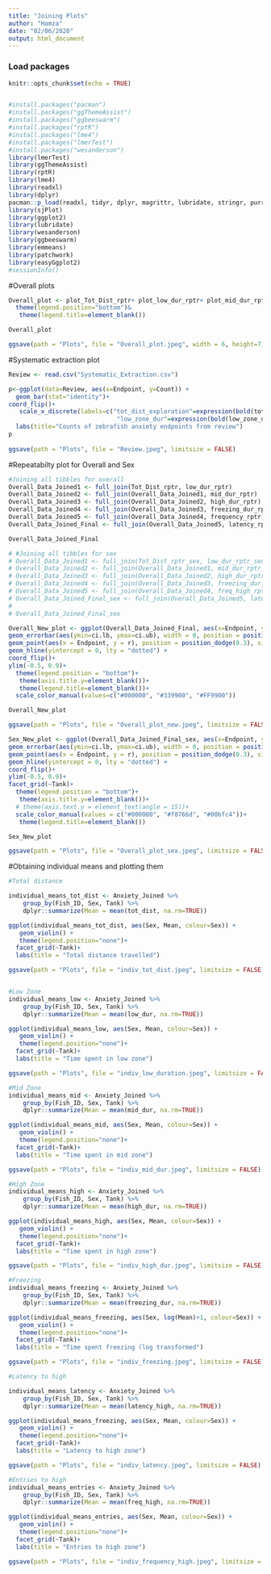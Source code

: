 ```yaml
---
title: "Joining Plots"
author: "Hamza"
date: "02/06/2020"
output: html_document
---
```


### Load packages
```r
knitr::opts_chunk$set(echo = TRUE)


#install.packages("pacman")
#install.packages("ggThemeAssist")
#install.packages("ggbeeswarm")
#install.packages("rptR")
#install.packages("lme4")
#install.packages("lmerTest")
#install.packages("wesanderson")
library(lmerTest)
library(ggThemeAssist)
library(rptR)
library(lme4)
library(readxl)
library(dplyr)
pacman::p_load(readxl, tidyr, dplyr, magrittr, lubridate, stringr, purrr)
library(sjPlot)
library(ggplot2)
library(lubridate)
library(wesanderson)
library(ggbeeswarm)
library(emmeans)
library(patchwork)
library(easyGgplot2)
#sessionInfo()
```
#Overall plots
```r
Overall_plot <- plot_Tot_Dist_rptr+ plot_low_dur_rptr+ plot_mid_dur_rptr+ plot_high_dur_rptr+ plot_freezing_dur_rptr+ plot_frequency_rptr+ plot_latency_rptr + plot_layout(ncol=1)+ plot_layout(guides="collect")&
  theme(legend.position="bottom")&
   theme(legend.title=element_blank())

Overall_plot

ggsave(path = "Plots", file = "Overall_plot.jpeg", width = 6, height=7)


```

#Systematic extraction plot
```r
Review <- read.csv("Systematic_Extraction.csv")

p<-ggplot(data=Review, aes(x=Endpoint, y=Count)) +
  geom_bar(stat="identity")+
coord_flip()+
   scale_x_discrete(labels=c("tot_dist_exploration"=expression(bold(tot_dist_exploration)), "mid_zone_dur"=expression(bold(mid_zone_dur)),
                              "low_zone_dur"=expression(bold(low_zone_dur)),"latency_high"=expression(bold(latency_high)),"high_zone_dur"=expression(bold(high_zone_dur)),"freezing_dur_or_freq"=expression(bold(freezing_dur_or_freq)),"entries_high"=expression(bold(entries_high)), parse=TRUE))+
  labs(title="Counts of zebrafish anxiety endpoints from review")
p
  
ggsave(path = "Plots", file = "Review.jpeg", limitsize = FALSE)
```


#Repeatabilty plot for Overall and Sex
```r

#Joining all tibbles for overall
Overall_Data_Joined1 <- full_join(Tot_Dist_rptr, low_dur_rptr)
Overall_Data_Joined2 <- full_join(Overall_Data_Joined1, mid_dur_rptr)
Overall_Data_Joined3 <- full_join(Overall_Data_Joined2, high_dur_rptr)
Overall_Data_Joined4 <- full_join(Overall_Data_Joined3, freezing_dur_rptr)
Overall_Data_Joined5 <- full_join(Overall_Data_Joined4, frequency_rptr)
Overall_Data_Joined_Final <- full_join(Overall_Data_Joined5, latency_rptr)

Overall_Data_Joined_Final

# #Joining all tibbles for sex
# Overall_Data_Joined1 <- full_join(Tot_Dist_rptr_sex, low_dur_rptr_sex)
# Overall_Data_Joined2 <- full_join(Overall_Data_Joined1, mid_dur_rptr_sex)
# Overall_Data_Joined3 <- full_join(Overall_Data_Joined2, high_dur_rptr_sex)
# Overall_Data_Joined4 <- full_join(Overall_Data_Joined3, freezing_dur_rptr_sex)
# Overall_Data_Joined5 <- full_join(Overall_Data_Joined4, freq_high_rptr_sex)
# Overall_Data_Joined_Final_sex <- full_join(Overall_Data_Joined5, latency_high_rptr_sex)
# 
# Overall_Data_Joined_Final_sex

Overall_New_plot <- ggplot(Overall_Data_Joined_Final, aes(x=Endpoint, y=r, colour=Condition)) +
geom_errorbar(aes(ymin=ci.lb, ymax=ci.ub), width = 0, position = position_dodge(0.3), size=1.1) +
geom_point(aes(x = Endpoint, y = r), position = position_dodge(0.3), size=3)+
geom_hline(yintercept = 0, lty = "dotted") +
coord_flip()+
ylim(-0.5, 0.9)+
  theme(legend.position = "bottom")+
   theme(axis.title.y=element_blank())+
   theme(legend.title=element_blank())+
  scale_color_manual(values=c("#000000", "#339900", "#FF9900"))

Overall_New_plot

ggsave(path = "Plots", file = "Overall_plot_new.jpeg", limitsize = FALSE)

Sex_New_plot <- ggplot(Overall_Data_Joined_Final_sex, aes(x=Endpoint, y=r, colour=Condition)) +
geom_errorbar(aes(ymin=ci.lb, ymax=ci.ub), width = 0, position = position_dodge(0.3), size=1.1) +
geom_point(aes(x = Endpoint, y = r), position = position_dodge(0.3), size=3)+
geom_hline(yintercept = 0, lty = "dotted") +
coord_flip()+
ylim(-0.5, 0.9)+
facet_grid(~Tank)+
  theme(legend.position = "bottom")+
   theme(axis.title.y=element_blank())+
  # theme(axis.text.y = element_text(angle = 15))+
  scale_color_manual(values = c("#000000", "#f8766d", "#00bfc4"))+
   theme(legend.title=element_blank())

Sex_New_plot

ggsave(path = "Plots", file = "Overall_plot_sex.jpeg", limitsize = FALSE)


```

#Obtaining individual means and plotting them
```r
#Total distance

individual_means_tot_dist <- Anxiety_Joined %>%
    group_by(Fish_ID, Sex, Tank) %>%
    dplyr::summarize(Mean = mean(tot_dist, na.rm=TRUE))

ggplot(individual_means_tot_dist, aes(Sex, Mean, colour=Sex)) + 
   geom_violin() +
   theme(legend.position="none")+
  facet_grid(~Tank)+
  labs(title = "Total distance travelled")

ggsave(path = "Plots", file = "indiv_tot_dist.jpeg", limitsize = FALSE)


#Low Zone
individual_means_low <- Anxiety_Joined %>%
    group_by(Fish_ID, Sex, Tank) %>%
    dplyr::summarize(Mean = mean(low_dur, na.rm=TRUE))

ggplot(individual_means_low, aes(Sex, Mean, colour=Sex)) + 
   geom_violin() +
   theme(legend.position="none")+
  facet_grid(~Tank)+
  labs(title = "Time spent in low zone")

ggsave(path = "Plots", file = "indiv_low_duration.jpeg", limitsize = FALSE)

#Mid Zone
individual_means_mid <- Anxiety_Joined %>%
    group_by(Fish_ID, Sex, Tank) %>%
    dplyr::summarize(Mean = mean(mid_dur, na.rm=TRUE))

ggplot(individual_means_mid, aes(Sex, Mean, colour=Sex)) + 
   geom_violin() +
   theme(legend.position="none")+
  facet_grid(~Tank)+
  labs(title = "Time spent in mid zone")

ggsave(path = "Plots", file = "indiv_mid_dur.jpeg", limitsize = FALSE)

#High Zone
individual_means_high <- Anxiety_Joined %>%
    group_by(Fish_ID, Sex, Tank) %>%
    dplyr::summarize(Mean = mean(high_dur, na.rm=TRUE))

ggplot(individual_means_high, aes(Sex, Mean, colour=Sex)) + 
   geom_violin() +
   theme(legend.position="none")+
  facet_grid(~Tank)+
  labs(title = "Time spent in high zone")

ggsave(path = "Plots", file = "indiv_high_dur.jpeg", limitsize = FALSE)

#Freezing
individual_means_freezing <- Anxiety_Joined %>%
    group_by(Fish_ID, Sex, Tank) %>%
    dplyr::summarize(Mean = mean(freezing_dur, na.rm=TRUE))

ggplot(individual_means_freezing, aes(Sex, log(Mean)+1, colour=Sex)) + 
   geom_violin() +
   theme(legend.position="none")+
  facet_grid(~Tank)+
  labs(title = "Time spent freezing (log transformed")

ggsave(path = "Plots", file = "indiv_freezing.jpeg", limitsize = FALSE)

#Latency to high

individual_means_latency <- Anxiety_Joined %>%
    group_by(Fish_ID, Sex, Tank) %>%
    dplyr::summarize(Mean = mean(latency_high, na.rm=TRUE))

ggplot(individual_means_freezing, aes(Sex, Mean, colour=Sex)) + 
   geom_violin() +
   theme(legend.position="none")+
  facet_grid(~Tank)+
  labs(title = "Latency to high zone")

ggsave(path = "Plots", file = "indiv_latency.jpeg", limitsize = FALSE)

#Entries to high
individual_means_entries <- Anxiety_Joined %>%
    group_by(Fish_ID, Sex, Tank) %>%
    dplyr::summarize(Mean = mean(freq_high, na.rm=TRUE))

ggplot(individual_means_entries, aes(Sex, Mean, colour=Sex)) + 
   geom_violin() +
   theme(legend.position="none")+
  facet_grid(~Tank)+
  labs(title = "Entries to high zone")

ggsave(path = "Plots", file = "indiv_frequency_high.jpeg", limitsize = FALSE)


```







